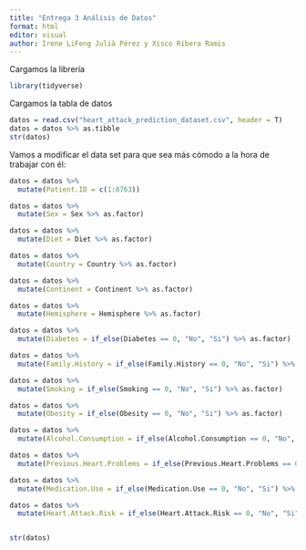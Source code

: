 ```yaml
---
title: "Entrega 3 Análisis de Datos"
format: html
editor: visual
author: Irene LiFeng Julià Pérez y Xisco Ribera Ramis
---
```


Cargamos la librería

```r
library(tidyverse)
```


Cargamos la tabla de datos

```r
datos = read.csv("heart_attack_prediction_dataset.csv", header = T)
datos = datos %>% as.tibble
str(datos)
```
Vamos a modificar el data set para que sea más cómodo a la hora de trabajar con él:

```r
datos = datos %>% 
  mutate(Patient.ID = c(1:8763))

datos = datos %>% 
  mutate(Sex = Sex %>% as.factor)

datos = datos %>% 
  mutate(Diet = Diet %>% as.factor)

datos = datos %>% 
  mutate(Country = Country %>% as.factor)

datos = datos %>% 
  mutate(Continent = Continent %>% as.factor)

datos = datos %>% 
  mutate(Hemisphere = Hemisphere %>% as.factor)

datos = datos %>% 
  mutate(Diabetes = if_else(Diabetes == 0, "No", "Si") %>% as.factor)

datos = datos %>% 
  mutate(Family.History = if_else(Family.History == 0, "No", "Si") %>% as.factor)

datos = datos %>% 
  mutate(Smoking = if_else(Smoking == 0, "No", "Si") %>% as.factor)

datos = datos %>% 
  mutate(Obesity = if_else(Obesity == 0, "No", "Si") %>% as.factor)

datos = datos %>% 
  mutate(Alcohol.Consumption = if_else(Alcohol.Consumption == 0, "No", "Si") %>% as.factor)

datos = datos %>% 
  mutate(Previous.Heart.Problems = if_else(Previous.Heart.Problems == 0, "No", "Si") %>% as.factor)

datos = datos %>% 
  mutate(Medication.Use = if_else(Medication.Use == 0, "No", "Si") %>% as.factor)

datos = datos %>% 
  mutate(Heart.Attack.Risk = if_else(Heart.Attack.Risk == 0, "No", "Si") %>% as.factor)


str(datos)
```

